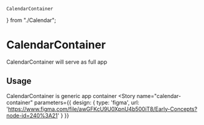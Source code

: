     CalendarContainer
} from "./Calendar";

<Meta title="Design System|CalendarContainer" component={CalendarContainer} />

# CalendarContainer

CalendarContainer will serve as full app

## Usage

CalendarContainer is generic app container
<Preview withToolbar>
<Story name="calendar-container"
parameters={{
    design: {
      type: 'figma',
      url: 'https://www.figma.com/file/awGFKcU9U0XpnU4b500iT8/Early-Concepts?node-id=240%3A21'
    }
  }}
>
<Router>
    <CalendarContainer {...props}/>
 </Router>
</Story>
</Preview>

